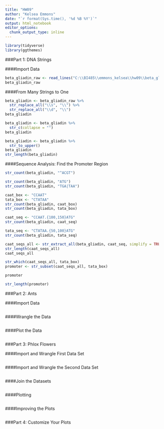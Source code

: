 ```yaml
---
title: "HW09"
author: "Kelsea Emmons"
date: "`r format(Sys.time(), '%d %B %Y')`"
output: html_notebook
editor_options: 
  chunk_output_type: inline
---
```

```r
library(tidyverse)
library(ggthemes)
```

###Part 1: DNA Strings

####Import Data
```r
beta_gliadin_raw <- read_lines("C:\\BI485\\emmons_kelsea\\hw09\\beta_gliadin.txt", skip = 1)
beta_gliadin_raw
```

####From Many Strings to One
```r
beta_gliadin <- beta_gliadin_raw %>% 
  str_replace_all("\\s", "\\") %>% 
  str_replace_all("\\d", "\\") 
beta_gliadin
```

```r
beta_gliadin <- beta_gliadin %>% 
  str_c(collapse = "")
beta_gliadin
```

```r
beta_gliadin <- beta_gliadin %>% 
  str_to_upper()
beta_gliadin
str_length(beta_gliadin)
```

####Sequence Analysis: Find the Promoter Region
```r
str_count(beta_gliadin, "^ACGT")
```
```r
str_count(beta_gliadin, "ATG")
str_count(beta_gliadin, "TGA|TAA")
```

```r
caat_box <- "CCAAT"
tata_box <- "CTATAA"
str_count(beta_gliadin, caat_box)
str_count(beta_gliadin, tata_box)
```

```r
caat_seq <- "CCAAT.{100,150}ATG"
str_count(beta_gliadin, caat_seq)
```

```r
tata_seq <- "CTATAA.{50,100}ATG"
str_count(beta_gliadin, tata_seq)
```

```r
caat_seqs_all <- str_extract_all(beta_gliadin, caat_seq, simplify = TRUE)
str_length(caat_seqs_all)
caat_seqs_all
```

```r
str_which(caat_seqs_all, tata_box)
promoter <- str_subset(caat_seqs_all, tata_box)
```

```r
promoter
```
```r
str_length(promoter)
```


###Part 2: Ants

####Import Data
```r

```

####Wrangle the Data
```r

```

####Plot the Data
```r

```

###Part 3: Phlox Flowers

####Import and Wrangle First Data Set
```r

```

####Import and Wrangle the Second Data Set
```r

```

####Join the Datasets
```r

```

####Plotting
```r

```

####Improving the Plots
```r

```

###Part 4: Customize Your Plots


